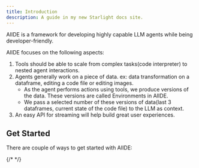 ```yaml
---
title: Introduction
description: A guide in my new Starlight docs site.
---
```


AIIDE is a framework for developing highly capable LLM agents while being developer-friendly.

AIIDE focuses on the following aspects:
1. Tools should be able to scale from complex tasks(code interpreter) to nested agent interactions.
2. Agents generally work on a piece of data. ex: data transformation on a dataframe, editing a code file or editing images.
    * As the agent performs actions using tools, we produce versions of the data. These versions are called Environments in AIIDE. 
    * We pass a selected number of these versions of data(last 3 dataframes, current state of the code file) to the LLM as context.
3. An easy API for streaming will help build great user experiences.


## Get Started
There are couple of ways to get started with AIIDE:


<LinkCard
  title="Tutorial"
  description="Build an intelligent task management assistant that you might actually use in your daily life."
  href="/tutorial/example"
/>
{/* <LinkCard
  title="Concepts"
  description="Understand the core concepts of AIIDE."
  href="/concepts/aiide"
/>
<LinkCard
  title="How-to Guides"
  description="Learn how to build different types of agents with varying complexity."
  href="/concepts/aiide"
/> */}
